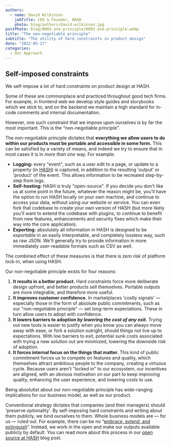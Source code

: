 ```yaml
---
authors:
  - name: David Wilkinson
    jobTitle: CEO & Founder, HASH
    photo: blog/authors/david-wilkinson.jpg
postPhoto: blog/0003_one-principle/0003_one-principle.webp
title: "The non-negotiable principle"
subtitle: "The utility of hard constraints in product design"
date: "2022-05-17"
categories:
  - Our Approach
---
```


## Self-imposed constraints

We self-impose a lot of hard constraints on product design at HASH.

Some of these are commonplace and practiced throughout good tech firms. For example, in frontend web we develop style guides and storybooks which we stick to, and on the backend we maintain a high standard for in-code comments and internal documentation.

However, one such constraint that we impose upon ourselves is by far the most important. This is the “non-negotiable principle”.

The non-negotiable principle dictates that **everything we allow users to do within our products must be portable and accessible in some form.** This can be satisfied by a variety of means, and indeed we try to ensure that in most cases it is in _more than one_ way. For example:

- **Logging:** every "event", such as a user edit to a page, or update to a property (in [HASH](https://hash.ai/)) is captured, in addition to the resulting 'output' or 'product' of the event. This allows information to be recreated step-by-step from logs.
- **Self-hosting:** HASH is truly "open-source". If you decide you don't like us at some point in the future, whatever the reason might be, you'll have the option to run HASH locally on your own machine, and continue to access your data, without using our website or service. You can even fork that codebase to create your own version of HASH (but more likely you'll want to extend the codebase with plugins, to continue to benefit from new features, enhancements and security fixes which make their way into the core application).
- **Exporting:** absolutely all information in HASH is designed to be _exportable_ in an easily interpretable, and completely lossless way, such as raw JSON. We'll generally try to provide information in more immediately user-readable formats such as CSV as well.

The combined effect of these measures is that there is _zero risk_ of platform lock-in, when using HASH.

Our non-negotiable principle exists for four reasons:

1.  **It results in a better product.** Hard constraints force more deliberate design upfront, and better products sell themselves. Portable outputs are more integrable, and therefore more useful.
1.  **It improves customer confidence.** In marketplaces 'costly signals' — especially those in the form of absolute public commitments, such as our "non-negotiable principle" — set long-term expectations. These in turn allow users to adopt with confidence.
1.  **It lowers barriers to adoption _by lowering the cost of any exit._** Trying out new tools is easier to justify when you know you can always move away with ease, or fork a solution outright, should things not live up to expectations. With low barriers to exit, potential sunk costs associated with trying a new solution out are minimized, lowering the downside risk of adoption.
1.  **It forces internal focus on the things that matter.** This kind of public commitment forces us to compete on features and quality, which themselves attract ambitious people to the company, creating a virtuous cycle. Because users aren't "locked in" to our ecosystem, our incentives are aligned, with an obvious motivation on our part to keep improving quality, enhancing the user experience, and lowering costs to use.

Being absolutist about our non-negotiable principle has wide-ranging implications for our business model, as well as our product.

Conventional strategy dictates that companies (and their managers) should 'preserve optionality'. By self-imposing hard constraints and writing about them publicly, we bind ourselves to them. Whole business models are — for us — ruled out. For example, there can be no “<a href="https://en.wikipedia.org/wiki/Embrace,_extend,_and_extinguish" target="_blank">embrace, extend, and extinguish</a>”. Instead, we work in the open and make our outputs available publicly by default. You can read more about this process in our [open source at HASH](https://hash.dev/blog/open-source) blog post.
